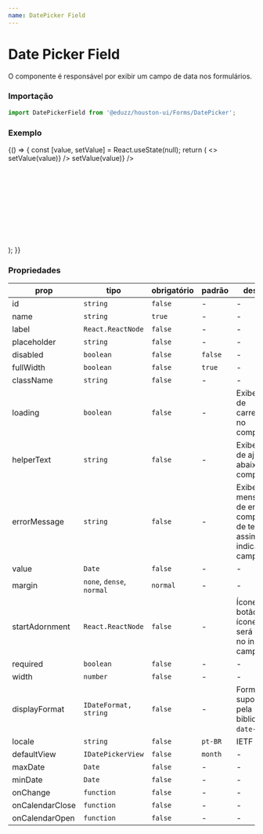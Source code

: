 ```yaml
---
name: DatePicker Field
---
```




# Date Picker Field

O componente é responsável por exibir um campo de data nos formulários.

### Importação

```js
import DatePickerField from '@eduzz/houston-ui/Forms/DatePicker';
```

### Exemplo

<Playground>
  {() => {
    const [value, setValue] = React.useState(null);
    return (
      <>
        <DatePickerField width={200} label='Data' value={value} onChange={value => setValue(value)} />
        <DatePickerField
          width={200}
          label='Data'
          placeholder='Insira a data'
          value={value}
          onChange={value => setValue(value)}
        />
        <br />
        <br />
        <br />
        <br />
        <br />
        <br />
        <br />
        <br />
        <br />
        <br />
        <br />
      </>
    );
  }}
</Playground>

### Propriedades

| prop            | tipo                      | obrigatório | padrão  | descrição                                                                           |
| --------------- | ------------------------- | ----------- | ------- | ----------------------------------------------------------------------------------- |
| id              | `string`                  | `false`     | -       | -                                                                                   |
| name            | `string`                  | `true`      | -       | -                                                                                   |
| label           | `React.ReactNode`         | `false`     | -       | -                                                                                   |
| placeholder     | `string`                  | `false`     | -       | -                                                                                   |
| disabled        | `boolean`                 | `false`     | `false` | -                                                                                   |
| fullWidth       | `boolean`                 | `false`     | `true`  | -                                                                                   |
| className       | `string`                  | `false`     | -       | -                                                                                   |
| loading         | `boolean`                 | `false`     | -       | Exibe ícone de carregamento no componente.                                          |
| helperText      | `string`                  | `false`     | -       | Exibe texto de ajuda abaixo do componente.                                          |
| errorMessage    | `string`                  | `false`     | -       | Exibe uma mensagem de erro no componente de texto, assim como indica erro no campo. |
| value           | `Date`                    | `false`     | -       | -                                                                                   |
| margin          | `none`, `dense`, `normal` | `normal`    | -       | -                                                                                   |
| startAdornment  | `React.ReactNode`         | `false`     | -       | Ícone ou botão com ícone que será exibido no início do campo.                       |
| required        | `boolean`                 | `false`     | -       | -                                                                                   |
| width           | `number`                  | `false`     | -       | -                                                                                   |
| displayFormat   | `IDateFormat, string`     | `false`     | -       | Formatos suportados pela biblioteca `date-fns`.                                     |
| locale          | `string`                  | `false`     | `pt-BR` | IETF tag.                                                                           |
| defaultView     | `IDatePickerView`         | `false`     | `month` | -                                                                                   |
| maxDate         | `Date`                    | `false`     | -       | -                                                                                   |
| minDate         | `Date`                    | `false`     | -       | -                                                                                   |
| onChange        | `function`                | `false`     | -       | -                                                                                   |
| onCalendarClose | `function`                | `false`     | -       | -                                                                                   |
| onCalendarOpen  | `function`                | `false`     | -       | -                                                                                   |
